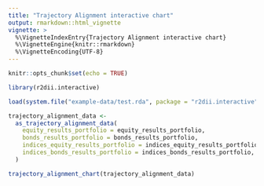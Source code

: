 ```yaml
---
title: "Trajectory Alignment interactive chart"
output: rmarkdown::html_vignette
vignette: >
  %\VignetteIndexEntry{Trajectory Alignment interactive chart}
  %\VignetteEngine{knitr::rmarkdown}
  %\VignetteEncoding{UTF-8}
---
```


```r
knitr::opts_chunk$set(echo = TRUE)
```

```r
library(r2dii.interactive)

load(system.file("example-data/test.rda", package = "r2dii.interactive"))

trajectory_alignment_data <-
  as_trajectory_alignment_data(
    equity_results_portfolio = equity_results_portfolio,
    bonds_results_portfolio = bonds_results_portfolio,
    indices_equity_results_portfolio = indices_equity_results_portfolio,
    indices_bonds_results_portfolio = indices_bonds_results_portfolio,
  )

trajectory_alignment_chart(trajectory_alignment_data)
```
